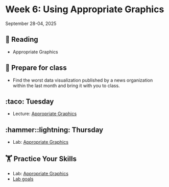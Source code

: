 # Week 6: Using Appropriate Graphics



September 28-04, 2025

## 📖 Reading

- Appropriate Graphics


## 🥣 Prepare for class

- Find the worst data visualization published by a news organization within the last month and bring it with you to class.


## :taco: Tuesday

- Lecture: [Appropriate Graphics](slides/06-01-graphics.qmd)


## :hammer::lightning: Thursday

- Lab: [Appropriate Graphics](assignment-repos/06-appropriate-graphics/index.qmd)


##  🏋 Practice Your Skills

- Lab: [Appropriate Graphics](assignment-repos/06-appropriate-graphics/index.qmd)
- [Lab goals](assignment-repos/06-appropriate-graphics/tilt.qmd)

